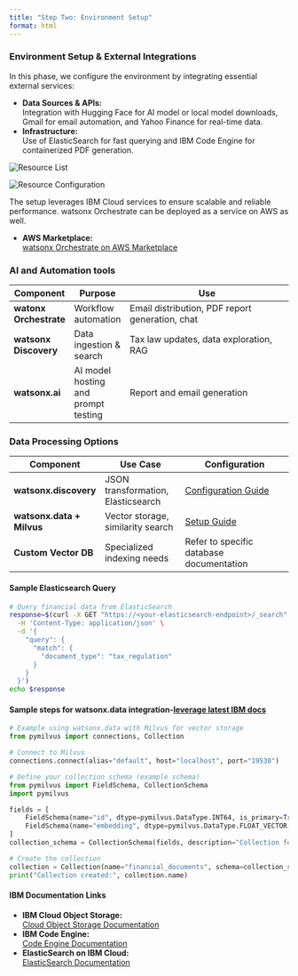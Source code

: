 ```yaml
---
title: "Step Two: Environment Setup"
format: html
---
```


### Environment Setup & External Integrations

In this phase, we configure the environment by integrating essential external services:

- **Data Sources & APIs:**  
  Integration with Hugging Face for AI model  or local model downloads, Gmail for email automation, and Yahoo Finance for real-time data.
- **Infrastructure:**  
  Use of ElasticSearch for fast querying and IBM Code Engine for containerized PDF generation.

<img src="/images/007/Resource_List.png" alt="Resource List" class="responsive-img">

<img src="/images/007/Resource_Cont.png" alt="Resource Configuration" class="responsive-img">

The setup leverages IBM Cloud services to ensure scalable and reliable performance. watsonx Orchestrate can be deployed as a service on AWS as well. 

- **AWS Marketplace:**  
   [watsonx Orchestrate on AWS Marketplace](https://aws.amazon.com/marketplace/pp/prodview-ua5rm53wrx7hm){target="_blank"}

### AI and Automation tools

| Component   | Purpose    | Use                                                                                  |
|-------------------|-------------------|-------------------------------------------------------------------------|
| **watonx Orchestrate** | Workflow automation  | Email distribution, PDF report generation, chat                 |
| **watsonx Discovery**    | Data ingestion & search         | Tax law updates, data exploration, RAG             |
| **watsonx.ai**        | AI model hosting and prompt testing        | Report and email generation                |

### Data Processing Options

| Component               | Use Case                                   | Configuration                                                        |
|-------------------------|--------------------------------------------|----------------------------------------------------------------------|
| **watsonx.discovery**   | JSON transformation, Elasticsearch         | [Configuration Guide](https://cloud.ibm.com/docs/discovery-data){target="_blank"} |
| **watsonx.data + Milvus** | Vector storage, similarity search           | [Setup Guide](https://www.ibm.com/docs/en/watsonx-data){target="_blank"}         |
| **Custom Vector DB**    | Specialized indexing needs                 | Refer to specific database documentation                             |

#### Sample Elasticsearch Query

```bash
# Query financial data from ElasticSearch
response=$(curl -X GET "https://<your-elasticsearch-endpoint>/_search" \
  -H 'Content-Type: application/json' \
  -d '{
    "query": {
      "match": {
        "document_type": "tax_regulation"
      }
    }
  }')
echo $response
```

#### Sample steps for watsonx.data integration-[leverage latest IBM docs](https://cloud.ibm.com/docs/watsonxdata?topic=watsonxdata-adding-milvus-service){target="_blank"} 

```python
# Example using watsonx.data with Milvus for vector storage
from pymilvus import connections, Collection

# Connect to Milvus
connections.connect(alias="default", host="localhost", port="19530")

# Define your collection schema (example schema)
from pymilvus import FieldSchema, CollectionSchema
import pymilvus

fields = [
    FieldSchema(name="id", dtype=pymilvus.DataType.INT64, is_primary=True),
    FieldSchema(name="embedding", dtype=pymilvus.DataType.FLOAT_VECTOR, dim=128)
]
collection_schema = CollectionSchema(fields, description="Collection for financial documents")

# Create the collection
collection = Collection(name="financial_documents", schema=collection_schema)
print("Collection created:", collection.name)
```


#### IBM Documentation Links

- **IBM Cloud Object Storage:**  
  [Cloud Object Storage Documentation](https://cloud.ibm.com/docs/cloud-object-storage?topic=cloud-object-storage-getting-started-cloud-object-storage){target="_blank"}
- **IBM Code Engine:**  
  [Code Engine Documentation](https://cloud.ibm.com/docs/codeengine){target="_blank"}
- **ElasticSearch on IBM Cloud:**  
  [ElasticSearch Documentation](https://cloud.ibm.com/docs/databases-for-elasticsearch){target="_blank"}